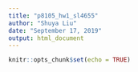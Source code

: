 ```yaml
---
title: "p8105_hw1_sl4655"
author: "Shuya Liu"
date: "September 17, 2019"
output: html_document
---
```


```r
knitr::opts_chunk$set(echo = TRUE)
```

